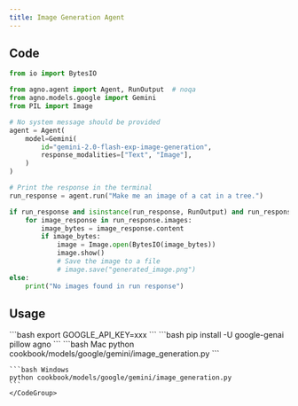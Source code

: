 ```yaml
---
title: Image Generation Agent
---
```


## Code

```python cookbook/models/google/gemini/image_generation.py
from io import BytesIO

from agno.agent import Agent, RunOutput  # noqa
from agno.models.google import Gemini
from PIL import Image

# No system message should be provided
agent = Agent(
    model=Gemini(
        id="gemini-2.0-flash-exp-image-generation",
        response_modalities=["Text", "Image"],
    )
)

# Print the response in the terminal
run_response = agent.run("Make me an image of a cat in a tree.")

if run_response and isinstance(run_response, RunOutput) and run_response.images:
    for image_response in run_response.images:
        image_bytes = image_response.content
        if image_bytes:
            image = Image.open(BytesIO(image_bytes))
            image.show()
            # Save the image to a file
            # image.save("generated_image.png")
else:
    print("No images found in run response")
```

## Usage

<Steps>
  <Snippet file="create-venv-step.mdx" />

  <Step title="Set your API key">
    ```bash
    export GOOGLE_API_KEY=xxx
    ```
  </Step>

  <Step title="Install libraries">
    ```bash
    pip install -U google-genai pillow agno
    ```
  </Step>

  <Step title="Run Agent">
    <CodeGroup>
    ```bash Mac
    python cookbook/models/google/gemini/image_generation.py
    ```

    ```bash Windows
    python cookbook/models/google/gemini/image_generation.py
    ```
    </CodeGroup>
  </Step>
</Steps>